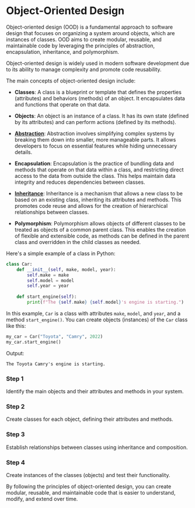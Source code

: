 
# Object-Oriented Design

Object-oriented design (OOD) is a fundamental approach to software design that focuses on organizing a system around objects, which are instances of classes. OOD aims to create modular, reusable, and maintainable code by leveraging the principles of abstraction, encapsulation, inheritance, and polymorphism.

<Callout type="info">
Object-oriented design is widely used in modern software development due to its ability to manage complexity and promote code reusability.
</Callout>

The main concepts of object-oriented design include:

- **Classes**: A class is a blueprint or template that defines the properties (attributes) and behaviors (methods) of an object. It encapsulates data and functions that operate on that data.

- **Objects**: An object is an instance of a class. It has its own state (defined by its attributes) and can perform actions (defined by its methods).

- [**Abstraction**](/virtual-memory-and-object-oriented-design/object-oriented-design/abstraction): Abstraction involves simplifying complex systems by breaking them down into smaller, more manageable parts. It allows developers to focus on essential features while hiding unnecessary details.

- **Encapsulation**: Encapsulation is the practice of bundling data and methods that operate on that data within a class, and restricting direct access to the data from outside the class. This helps maintain data integrity and reduces dependencies between classes.

- [**Inheritance**](/virtual-memory-and-object-oriented-design/object-oriented-design/inheritance): Inheritance is a mechanism that allows a new class to be based on an existing class, inheriting its attributes and methods. This promotes code reuse and allows for the creation of hierarchical relationships between classes.

- **Polymorphism**: Polymorphism allows objects of different classes to be treated as objects of a common parent class. This enables the creation of flexible and extensible code, as methods can be defined in the parent class and overridden in the child classes as needed.

Here's a simple example of a class in Python:

```python
class Car:
    def __init__(self, make, model, year):
        self.make = make
        self.model = model
        self.year = year
        
    def start_engine(self):
        print(f"The {self.make} {self.model}'s engine is starting.")
```

In this example, `Car` is a class with attributes `make`, `model`, and `year`, and a method `start_engine()`. You can create objects (instances) of the `Car` class like this:

```python
my_car = Car("Toyota", "Camry", 2022)
my_car.start_engine()
```

Output:
```
The Toyota Camry's engine is starting.
```

<Steps>

### Step 1
Identify the main objects and their attributes and methods in your system.

### Step 2
Create classes for each object, defining their attributes and methods.

### Step 3
Establish relationships between classes using inheritance and composition.

### Step 4
Create instances of the classes (objects) and test their functionality.

</Steps>

By following the principles of object-oriented design, you can create modular, reusable, and maintainable code that is easier to understand, modify, and extend over time.
